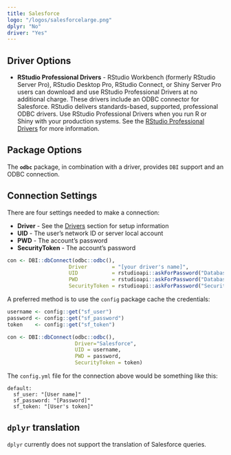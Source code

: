 ```yaml
---
title: Salesforce
logo: "/logos/salesforcelarge.png"
dplyr: "No"
driver: "Yes"
---
```


## Driver Options

- **RStudio Professional Drivers** - RStudio Workbench (formerly RStudio Server Pro), RStudio Desktop Pro, RStudio Connect, or Shiny Server Pro users can download and use RStudio Professional Drivers at no additional charge. These drivers include an ODBC connector for Salesforce.  RStudio delivers standards-based, supported, professional ODBC drivers. Use RStudio Professional Drivers when you run R or Shiny with your production systems. See the [RStudio Professional Drivers](https://www.rstudio.com/products/drivers/) for more information. 

## Package Options

The **`odbc`** package, in combination with a driver, provides `DBI` support and an ODBC connection.

## Connection Settings

There are four settings needed to make a connection:

  - **Driver** - See the [Drivers](/drivers) section for setup information 
  - **UID** - The user's network ID or server local account
  - **PWD** - The account's password
  - **SecurityToken** - The account's password

```r
con <- DBI::dbConnect(odbc::odbc(),
                    Driver        = "[your driver's name]",
                    UID           = rstudioapi::askForPassword("Database user"),
                    PWD           = rstudioapi::askForPassword("Database password"),
                    SecurityToken = rstudioapi::askForPassword("Security token"))
```

A preferred method is to use the `config` package cache the credentials:

```r
username <- config::get("sf_user")
password <- config::get("sf_password")
token    <- config::get("sf_token")

con <- DBI::dbConnect(odbc::odbc(), 
                      Driver="Salesforce", 
                      UID = username, 
                      PWD = password, 
                      SecurityToken = token)
```

The `config.yml` file for the connection above would be something like this:

```
default:
  sf_user: "[User name]"
  sf_password: "[Password]"
  sf_token: "[User's token]"
```
## `dplyr` translation

`dplyr` currently does not support the translation of Salesforce queries.




